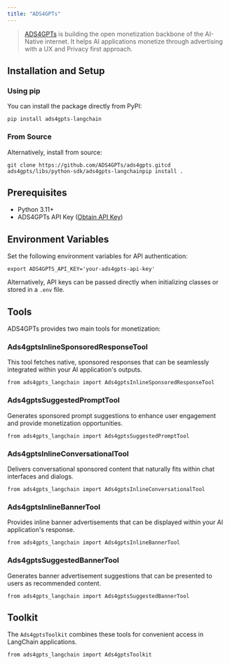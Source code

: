 ```yaml
---
title: "ADS4GPTs"
---
```


> [ADS4GPTs](https://www.ads4gpts.com/) is building the open monetization backbone of the AI-Native internet. It helps AI applications monetize through advertising with a UX and Privacy first approach.

## Installation and Setup

### Using pip

You can install the package directly from PyPI:

```
pip install ads4gpts-langchain
```

### From Source

Alternatively, install from source:

```
git clone https://github.com/ADS4GPTs/ads4gpts.gitcd ads4gpts/libs/python-sdk/ads4gpts-langchainpip install .
```

## Prerequisites

* Python 3.11+
* ADS4GPTs API Key ([Obtain API Key](https://www.ads4gpts.com))

## Environment Variables

Set the following environment variables for API authentication:

```
export ADS4GPTS_API_KEY='your-ads4gpts-api-key'
```

Alternatively, API keys can be passed directly when initializing classes or stored in a `.env` file.

## Tools

ADS4GPTs provides two main tools for monetization:

### Ads4gptsInlineSponsoredResponseTool

This tool fetches native, sponsored responses that can be seamlessly integrated within your AI application's outputs.

```
from ads4gpts_langchain import Ads4gptsInlineSponsoredResponseTool
```

### Ads4gptsSuggestedPromptTool

Generates sponsored prompt suggestions to enhance user engagement and provide monetization opportunities.

```
from ads4gpts_langchain import Ads4gptsSuggestedPromptTool
```

### Ads4gptsInlineConversationalTool

Delivers conversational sponsored content that naturally fits within chat interfaces and dialogs.

```
from ads4gpts_langchain import Ads4gptsInlineConversationalTool
```

### Ads4gptsInlineBannerTool

Provides inline banner advertisements that can be displayed within your AI application's response.

```
from ads4gpts_langchain import Ads4gptsInlineBannerTool
```

### Ads4gptsSuggestedBannerTool

Generates banner advertisement suggestions that can be presented to users as recommended content.

```
from ads4gpts_langchain import Ads4gptsSuggestedBannerTool
```

## Toolkit

The `Ads4gptsToolkit` combines these tools for convenient access in LangChain applications.

```
from ads4gpts_langchain import Ads4gptsToolkit
```
